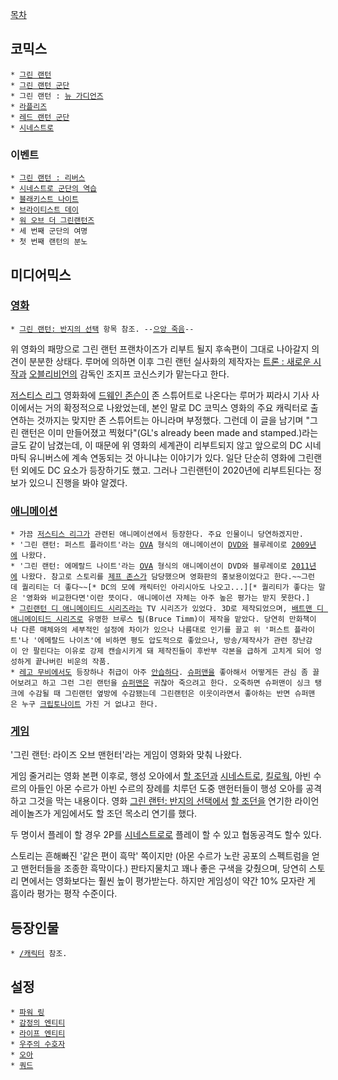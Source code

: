 [[목차]]

== 코믹스 ==
 * [[그린 랜턴]]
 * [[그린 랜턴 군단]]
 * 그린 랜턴 : [[뉴 가디언즈]]
 * [[라플리즈]]
 * [[레드 랜턴 군단]]
 * [[시네스트로]]
=== 이벤트 ===
 * [[그린 랜턴 : 리버스]]
 * [[시네스트로 군단의 역습]]
 * [[블래키스트 나이트]]
 * [[브라이티스트 데이]]
 * [[워 오브 더 그린랜턴즈]]
 * 세 번째 군단의 여명
 * 첫 번째 랜턴의 분노
== 미디어믹스 ==
=== [[영화]] ===
 * [[그린 랜턴: 반지의 선택]] 항목 참조. --[[으앙 죽음]]--

위 영화의 패망으로 그린 랜턴 프랜차이즈가 리부트 될지 후속편이 그대로 나아갈지 의견이 분분한 상태다. 루머에 의하면 이후 그린 랜턴 실사화의 제작자는 [[트론 : 새로운 시작]]과 [[오블리비언(영화)|오블리비언]]의 감독인 조지프 코신스키가 맡는다고 한다.

[[저스티스 리그]] 영화화에 [[드웨인 존슨]]이 존 스튜어트로 나온다는 루머가 찌라시 기사 사이에서는 거의 확정적으로 나왔었는데, 본인 말로 DC 코믹스 영화의 주요 캐릭터로 출연하는 것까지는 맞지만 존 스튜어트는 아니라며 부정했다. 그런데 이 글을 남기며 "그린 랜턴은 이미 만들어졌고 찍혔다"(GL's already been made and stamped.)라는 글도 같이 남겼는데, 이 때문에 위 영화의 세계관이 리부트되지 않고 앞으로의 DC 시네마틱 유니버스에 계속 연동되는 것 아니냐는 이야기가 있다. 일단 단순히 영화에 그린랜턴 외에도 DC 요소가 등장하기도 했고. 그러나 그린랜턴이 2020년에 리부트된다는 정보가 있으니 진행을 봐야 알겠다.
=== [[애니메이션]] ===
 * 가끔 [[저스티스 리그]]가 관련된 애니메이션에서 등장한다. 주요 인물이니 당연하겠지만.
 * '그린 랜턴: 퍼스트 플라이트'라는 [[OVA]] 형식의 애니메이션이 [[DVD]]와 블루레이로 [[2009년]]에 나왔다.
 * '그린 랜턴: 에메랄드 나이트'라는 [[OVA]] 형식의 애니메이션이 DVD와 블루레이로 [[2011년]]에 나왔다. 참고로 스토리를 [[제프 존스]]가 담당했으며 영화판의 홍보용이었다고 한다.~~그런데 퀄리티는 더 좋다~~[* DC의 모에 캐릭터인 아리시아도 나오고...][* 퀄리티가 좋다는 말은 '영화와 비교한다면'이란 뜻이다. 애니메이션 자체는 아주 높은 평가는 받지 못한다.]
 * [[그린랜턴 디 애니메이티드 시리즈]]라는 TV 시리즈가 있었다. 3D로 제작되었으며, [[배트맨 디 애니메이티드 시리즈]]로 유명한 브루스 팀(Bruce Timm)이 제작을 맡았다. 당연히 만화책이나 다른 매체와의 세부적인 설정에 차이가 있으나 나름대로 인기를 끌고 위 '퍼스트 플라이트'나 '에메랄드 나이츠'에 비하면 평도 압도적으로 좋았으나, 방송/제작사가 관련 장난감이 안 팔린다는 이유로 강제 캔슬시키게 돼 제작진들이 후반부 각본을 급하게 고치게 되어 엉성하게 끝나버린 비운의 작품.
 * [[레고 무비]]에서도 등장하나 취급이 아주 [[안습]]하다. [[슈퍼맨]]을 좋아해서 어떻게든 관심 좀 끌어보려고 하고 그런 그린 랜턴을 [[슈퍼맨]]은 귀찮아 죽으려고 한다. 오죽하면 슈퍼맨이 싱크 탱크에 수감될 때 그린랜턴 옆방에 수감됐는데 그린랜턴은 이웃이라면서 좋아하는 반면 슈퍼맨은 누구 [[크립토나이트]] 가진 거 없냐고 한다.
=== [[게임]] ===
'그린 랜턴: 라이즈 오브 맨헌터'라는 게임이 영화와 맞춰 나왔다.

게임 줄거리는 영화 본편 이후로, 행성 오아에서 [[할 조던]]과 [[시네스트로]], [[킬로웍]], 아빈 수르의 아들인 아몬 수르가 아빈 수르의 장례를 치루던 도중 맨헌터들이 행성 오아를 공격하고 그것을 막는 내용이다. 영화 [[그린 랜턴: 반지의 선택]]에서 [[할 조던]]을 연기한 라이언 레이놀즈가 게임에서도 할 조던 목소리 연기를 했다.

두 명이서 플레이 할 경우 2P를 [[시네스트로]]로 플레이 할 수 있고 협동공격도 할수 있다.

스토리는 흔해빠진 '같은 편이 흑막' 쪽이지만 (아몬 수르가 노란 공포의 스펙트럼을 얻고 맨헌터들을 조종한 흑막이다.) 판타지물치고 꽤나 좋은 구색을 갖췄으며, 당연히 스토리 면에서는 영화보다는 훨씬 높이 평가받는다. 하지만 게임성이 약간 10% 모자란 게 흠이라 평가는 평작 수준이다.

== 등장인물 ==
 * [[/캐릭터]] 참조.

== 설정 ==
 * [[파워 링]]
 * [[감정의 엔티티]]
 * [[라이프 엔티티]]
 * [[우주의 수호자]]
 * [[오아]]
 * [[쿼드]]
